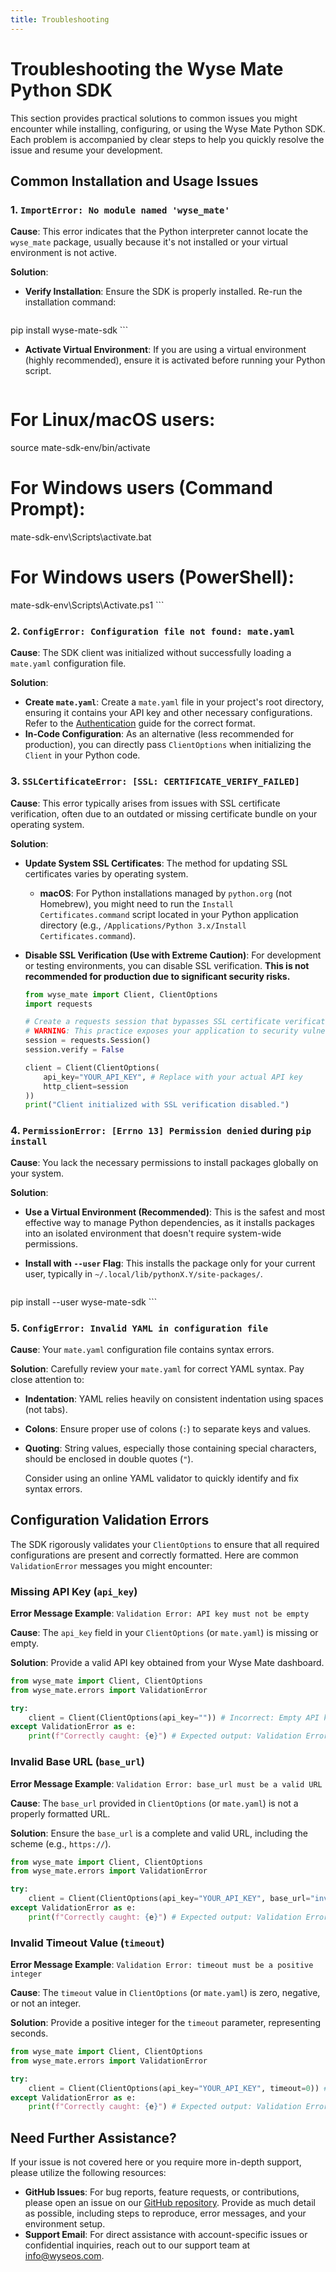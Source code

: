 ```yaml
---
title: Troubleshooting
---
```


# Troubleshooting the Wyse Mate Python SDK

This section provides practical solutions to common issues you might encounter while installing, configuring, or using the Wyse Mate Python SDK. Each problem is accompanied by clear steps to help you quickly resolve the issue and resume your development.

## Common Installation and Usage Issues

### 1. `ImportError: No module named 'wyse_mate'`

**Cause**: This error indicates that the Python interpreter cannot locate the `wyse_mate` package, usually because it's not installed or your virtual environment is not active.

**Solution**:

*   **Verify Installation**: Ensure the SDK is properly installed. Re-run the installation command:

    ```bash
pip install wyse-mate-sdk
    ```

*   **Activate Virtual Environment**: If you are using a virtual environment (highly recommended), ensure it is activated before running your Python script.

    ```bash
# For Linux/macOS users:
source mate-sdk-env/bin/activate

# For Windows users (Command Prompt):
mate-sdk-env\Scripts\activate.bat

# For Windows users (PowerShell):
mate-sdk-env\Scripts\Activate.ps1
    ```

### 2. `ConfigError: Configuration file not found: mate.yaml`

**Cause**: The SDK client was initialized without successfully loading a `mate.yaml` configuration file.

**Solution**:

*   **Create `mate.yaml`**: Create a `mate.yaml` file in your project's root directory, ensuring it contains your API key and other necessary configurations. Refer to the [Authentication](/sdk/python/authentication) guide for the correct format.
*   **In-Code Configuration**: As an alternative (less recommended for production), you can directly pass `ClientOptions` when initializing the `Client` in your Python code.

### 3. `SSLCertificateError: [SSL: CERTIFICATE_VERIFY_FAILED]`

**Cause**: This error typically arises from issues with SSL certificate verification, often due to an outdated or missing certificate bundle on your operating system.

**Solution**:

*   **Update System SSL Certificates**: The method for updating SSL certificates varies by operating system.
    *   **macOS**: For Python installations managed by `python.org` (not Homebrew), you might need to run the `Install Certificates.command` script located in your Python application directory (e.g., `/Applications/Python 3.x/Install Certificates.command`).
*   **Disable SSL Verification (Use with Extreme Caution)**: For development or testing environments, you can disable SSL verification. **This is not recommended for production due to significant security risks.**

    ```python
    from wyse_mate import Client, ClientOptions
    import requests

    # Create a requests session that bypasses SSL certificate verification
    # WARNING: This practice exposes your application to security vulnerabilities.
    session = requests.Session()
    session.verify = False

    client = Client(ClientOptions(
        api_key="YOUR_API_KEY", # Replace with your actual API key
        http_client=session
    ))
    print("Client initialized with SSL verification disabled.")
    ```

### 4. `PermissionError: [Errno 13] Permission denied` during `pip install`

**Cause**: You lack the necessary permissions to install packages globally on your system.

**Solution**:

*   **Use a Virtual Environment (Recommended)**: This is the safest and most effective way to manage Python dependencies, as it installs packages into an isolated environment that doesn't require system-wide permissions.
*   **Install with `--user` Flag**: This installs the package only for your current user, typically in `~/.local/lib/pythonX.Y/site-packages/`.

    ```bash
pip install --user wyse-mate-sdk
    ```

### 5. `ConfigError: Invalid YAML in configuration file`

**Cause**: Your `mate.yaml` configuration file contains syntax errors.

**Solution**: Carefully review your `mate.yaml` for correct YAML syntax. Pay close attention to:

*   **Indentation**: YAML relies heavily on consistent indentation using spaces (not tabs).
*   **Colons**: Ensure proper use of colons (`:`) to separate keys and values.
*   **Quoting**: String values, especially those containing special characters, should be enclosed in double quotes (`"`).

    Consider using an online YAML validator to quickly identify and fix syntax errors.

## Configuration Validation Errors

The SDK rigorously validates your `ClientOptions` to ensure that all required configurations are present and correctly formatted. Here are common `ValidationError` messages you might encounter:

### Missing API Key (`api_key`)

**Error Message Example**: `Validation Error: API key must not be empty`

**Cause**: The `api_key` field in your `ClientOptions` (or `mate.yaml`) is missing or empty.

**Solution**: Provide a valid API key obtained from your Wyse Mate dashboard.

```python
from wyse_mate import Client, ClientOptions
from wyse_mate.errors import ValidationError

try:
    client = Client(ClientOptions(api_key="")) # Incorrect: Empty API key
except ValidationError as e:
    print(f"Correctly caught: {e}") # Expected output: Validation Error: API key must not be empty
```

### Invalid Base URL (`base_url`)

**Error Message Example**: `Validation Error: base_url must be a valid URL`

**Cause**: The `base_url` provided in `ClientOptions` (or `mate.yaml`) is not a properly formatted URL.

**Solution**: Ensure the `base_url` is a complete and valid URL, including the scheme (e.g., `https://`).

```python
from wyse_mate import Client, ClientOptions
from wyse_mate.errors import ValidationError

try:
    client = Client(ClientOptions(api_key="YOUR_API_KEY", base_url="invalid-url")) # Incorrect: Malformed URL
except ValidationError as e:
    print(f"Correctly caught: {e}") # Expected output: Validation Error: base_url must be a valid URL
```

### Invalid Timeout Value (`timeout`)

**Error Message Example**: `Validation Error: timeout must be a positive integer`

**Cause**: The `timeout` value in `ClientOptions` (or `mate.yaml`) is zero, negative, or not an integer.

**Solution**: Provide a positive integer for the `timeout` parameter, representing seconds.

```python
from wyse_mate import Client, ClientOptions
from wyse_mate.errors import ValidationError

try:
    client = Client(ClientOptions(api_key="YOUR_API_KEY", timeout=0)) # Incorrect: Timeout cannot be zero
except ValidationError as e:
    print(f"Correctly caught: {e}") # Expected output: Validation Error: timeout must be a positive integer
```

## Need Further Assistance?

If your issue is not covered here or you require more in-depth support, please utilize the following resources:

*   **GitHub Issues**: For bug reports, feature requests, or contributions, please open an issue on our [GitHub repository](https://github.com/wyse/matego/issues). Provide as much detail as possible, including steps to reproduce, error messages, and your environment setup.
*   **Support Email**: For direct assistance with account-specific issues or confidential inquiries, reach out to our support team at [info@wyseos.com](mailto:info@wyseos.com). 